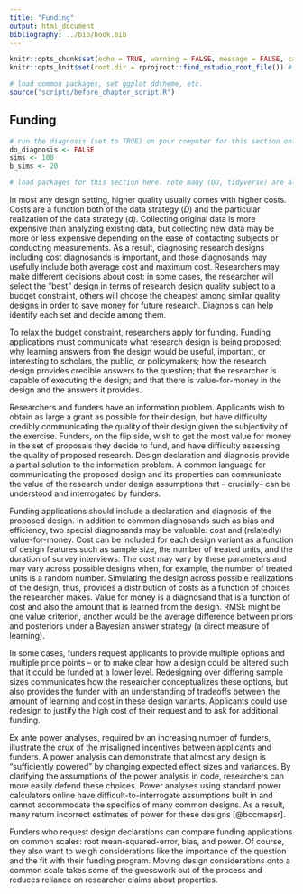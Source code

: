```yaml
---
title: "Funding"
output: html_document
bibliography: ../bib/book.bib 
---
```


<!-- note do_bookdown is set in index.rmd, so we know if you're running just this .Rmd or compiling the book-->
```r
knitr::opts_chunk$set(echo = TRUE, warning = FALSE, message = FALSE, cache = FALSE)
knitr::opts_knit$set(root.dir = rprojroot::find_rstudio_root_file()) # files are all relative to RStudio project home
```

```r
# load common packages, set ggplot ddtheme, etc.
source("scripts/before_chapter_script.R")
```

<!-- start post here, do not edit above -->

## Funding

<!-- make sure to rename the section title below -->

```r
# run the diagnosis (set to TRUE) on your computer for this section only before pushing to Github. no diagnosis will ever take place on github.
do_diagnosis <- FALSE
sims <- 100
b_sims <- 20
```

```r
# load packages for this section here. note many (DD, tidyverse) are already available, see scripts/package-list.R
```

<!-- point 1 -->
In most any design setting, higher quality usually comes with higher costs. Costs are a function both of the data strategy ($D$) and the particular realization of the data strategy ($d$). Collecting original data is more expensive than analyzing existing data, but collecting new data may be more or less expensive depending on the ease of contacting subjects or conducting measurements. As a result, diagnosing research designs including cost diagnosands is important, and those diagnosands may usefully include both average cost and maximum cost. Researchers may make different decisions about cost: in some cases, the researcher will select the "best" design in terms of research design quality subject to a budget constraint, others will choose the cheapest among similar quality designs in order to save money for future research. Diagnosis can help identify each set and decide among them.

To relax the budget constraint, researchers apply for funding. Funding applications must communicate what research design is being proposed; why learning answers from the design would be useful, important, or interesting to scholars, the public, or policymakers; how the research design provides credible answers to the question; that the researcher is capable of executing the design; and that there is value-for-money in the design and the answers it provides. 

Researchers and funders have an information problem. Applicants wish to obtain as large a grant as possible for their design, but have difficulty credibly communicating the quality of their design given the subjectivity of the exercise. Funders, on the flip side, wish to get the most value for money in the set of proposals they decide to fund, and have difficulty assessing the quality of proposed research. Design declaration and diagnosis provide a partial solution to the information problem. A common language for communicating the proposed design and its properties can communicate the value of the research under design assumptions that -- crucially-- can be understood and interrogated by funders. 

Funding applications should include a declaration and diagnosis of the proposed design. In addition to common diagnosands such as bias and efficiency, two special diagnosands may be valuable: cost and (relatedly) value-for-money. Cost can be included for each design variant as a function of design features such as sample size, the number of treated units, and the duration of survey interviews. The cost may vary by these parameters and may vary across possible designs when, for example, the number of treated units is a random number. Simulating the design across possible realizations of the design, thus, provides a distribution of costs as a function of choices the researcher makes. Value for money is a diagnosand that is a function of cost and also the amount that is learned from the design. RMSE might be one value criterion, another would be the average difference between priors and posteriors under a Bayesian answer strategy (a direct measure of learning). 

In some cases, funders request applicants to provide multiple options and multiple price points -- or to make clear how a design could be altered such that it could be funded at a lower level. Redesigning over differing sample sizes communicates how the researcher conceptualizes these options, but also provides the funder with an understanding of tradeoffs between the amount of learning and cost in these design variants. Applicants could use redesign to justify the high cost of their request and to ask for additional funding.

Ex ante power analyses, required by an increasing number of funders, illustrate the crux of the misaligned incentives between applicants and funders. A power analysis can demonstrate that almost any design is "sufficiently powered" by changing expected effect sizes and variances. By clarifying the assumptions of the power analysis in code, researchers can more easily defend these choices. Power analyses using standard power calculators online have difficult-to-interrogate assumptions built in and cannot accommodate the specifics of many common designs. As a result, many return incorrect estimates of power for these designs [@bccmapsr].

Funders who request design declarations can compare funding applications on common scales: root mean-squared-error, bias, and power. Of course, they also want to weigh considerations like the importance of the question and the fit with their funding program. Moving design considerations onto a common scale takes some of the guesswork out of the process and reduces reliance on researcher claims about properties.

<!-- -- funders often request power analysis, but these are typically described in words and thus the assumptions behind them cannot be interrogated fully. (a) not in code, so not specific; (b) user power calculators that are wrong (cite paper); (c) do not provide the details funders need to verify whether they agree with the assumptions.  -->

<!-- -- for funders, providing MIDA declared in code allows them to change the parameters of the design and test how the properties of the design change with beliefs about the world in M or data strategy parameters in D such as sample size, rather than having to rely on claims by applicants -->

<!-- -- often funders require regular reporting on changes in plan -- MIDA and design declaration provides a way to communicate (a) what those changes are and (b) how they change the values of diagnosands.  -->

<!-- -- value for money as a diagnosand (cost of each design as a function of design parameters) -->

<!-- -- allows funders to compare on a common scale (the same set of diagnosands) funding proposals -- often trying to evaluate "quality" but hard to do that with narrative proposals -->

<!-- ### References -->


